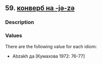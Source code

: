 ## 59. <a href =  'https://agricolamz.github.io/The_Circassian_Isoglosses_Database/59.html'>конверб на -jə-zə</a>
### Description



### Values
There are the following value for each idiom:

* Abzakh  да [Кумахова 1972: 76-77] 

